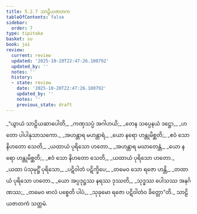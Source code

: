 ```yaml
---
title: 5.2.7 သာဠိယဇာတက
tableOfContents: false
sidebar:
  order: 7
type: tipitaka
basket: su
book: ja1
review:
  current: review
  updated: '2025-10-20T22:47:26.100792'
  updated_by: ''
  notes: ''
  history:
  - state: review
    date: '2025-10-20T22:47:26.100792'
    updated_by: ''
    notes: ''
    previous_state: draft
---
```



<DynamicBreadcrumb />


<ReviewStatus review={frontmatter.review} showDetails={true} />

<HypothesisAnnotation frontmatter={frontmatter} />

<Division number="90" book="ja1" e="ch" v="22" p="130">

<Paragraph number="1253" type="verses" book="ja1">
_“ယွာယံ သာဠိယဆာပေါတိ,_  
_ကဏှသပ္ပံ အဂါဟယိ;_  
_တေန သပ္ပေနယံ ဒဋ္ဌော,_  
_ဟတော ပါပါနုသာသကော._  

</Paragraph>

</Division>
<Division number="91" book="ja1" e="ch" v="22" p="130">

<Paragraph number="1254" type="verses" book="ja1">
_အဟန္တာရ မဟန္တာရံ,_  
_ယော နရော ဟန္တုမိစ္ဆတိ;_  
_ဧဝံ သော နိဟတော သေတိ,_  
_ယထာယံ ပုရိသော ဟတော._  

</Paragraph>

</Division>
<Division number="92" book="ja1" e="ch" v="22" p="131">

<Paragraph number="1255" type="verses" book="ja1">
_အဟန္တာရ မဃာတေန္တံ,_  
_ယော နရော ဟန္တုမိစ္ဆတိ;_  
_ဧဝံ သော နိဟတော သေတိ,_  
_ယထာယံ ပုရိသော ဟတော._  

</Paragraph>

</Division>
<Division number="93" book="ja1" e="ch" v="22" p="131">

<Paragraph number="1256" type="verses" book="ja1">
_ယထာ ပံသုမုဋ္ဌိံ ပုရိသော,_  
_ပဋိဝါတံ ပဋိက္ခိပေ;_  
_တမေဝ သော ရဇော ဟန္တိ,_  
_တထာယံ ပုရိသော ဟတော._  

</Paragraph>

</Division>
<Division number="94" book="ja1" e="ch" v="22" p="131">

<Paragraph number="1257" type="verses" book="ja1">
_ယော အပ္ပဒုဋ္ဌဿ နရဿ ဒုဿတိ,_  
_သုဒ္ဓဿ ပေါသဿ အနင်္ဂဏဿ;_  
_တမေဝ ဗာလံ ပစ္စေတိ ပါပံ,_  
_သုခုမော ရဇော ပဋိဝါတံဝ ခိတ္တော”တိ._  


</Paragraph>
</Division>

<Paragraph number="1258" type="center" book="ja1">
သာဠိယဇာတကံ သတ္တမံ.
</Paragraph>